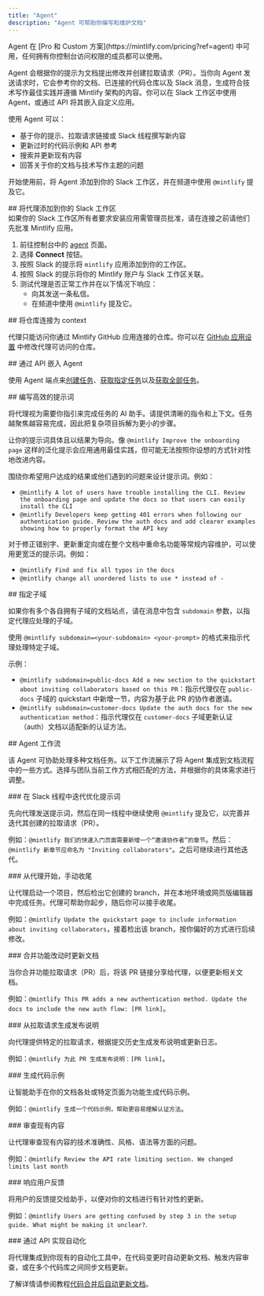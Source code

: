 ```yaml
---
title: "Agent"
description: "Agent 可帮助你编写和维护文档"
---
```


<Info>
  Agent 在 [Pro 和 Custom 方案](https://mintlify.com/pricing?ref=agent) 中可用，任何拥有你控制台访问权限的成员都可以使用。
</Info>

Agent 会根据你的提示为文档提出修改并创建拉取请求（PR）。当你向 Agent 发送请求时，它会参考你的文档、已连接的代码仓库以及 Slack 消息，生成符合技术写作最佳实践并遵循 Mintlify 架构的内容。你可以在 Slack 工作区中使用 Agent，或通过 API 将其嵌入自定义应用。

使用 Agent 可以：

* 基于你的提示、拉取请求链接或 Slack 线程撰写新内容
* 更新过时的代码示例和 API 参考
* 搜索并更新现有内容
* 回答关于你的文档与技术写作主题的问题

开始使用前，将 Agent 添加到你的 Slack 工作区，并在频道中使用 `@mintlify` 提及它。

<div id="add-the-agent-to-your-slack-workspace">
  ## 将代理添加到你的 Slack 工作区
</div>

<Note>
  如果你的 Slack 工作区所有者要求安装应用需管理员批准，请在连接之前请他们先批准 Mintlify 应用。
</Note>

1. 前往控制台中的 [agent](https://dashboard.mintlify.com/products/agent) 页面。
2. 选择 **Connect** 按钮。
3. 按照 Slack 的提示将 `mintlify` 应用添加到你的工作区。
4. 按照 Slack 的提示将你的 Mintlify 账户与 Slack 工作区关联。
5. 测试代理是否正常工作并在以下情况下响应：
   * 向其发送一条私信。
   * 在频道中使用 `@mintlify` 提及它。

<div id="connect-repositories-as-context">
  ## 将仓库连接为 context
</div>

代理只能访问你通过 Mintlify GitHub 应用连接的仓库。你可以在 [GitHub 应用设置](https://github.com/apps/mintlify/installations/new) 中修改代理可访问的仓库。

<div id="embed-the-agent-via-api">
  ## 通过 API 嵌入 Agent
</div>

使用 Agent 端点来[创建任务](/zh/api-reference/agent/create-agent-job)、[获取指定任务](/zh/api-reference/agent/get-agent-job)以及[获取全部任务](/zh/api-reference/agent/get-all-jobs)。

<div id="write-effective-prompts">
  ## 编写高效的提示词
</div>

将代理视为需要你指引来完成任务的 AI 助手。请提供清晰的指令和上下文。任务越聚焦越容易完成，因此把复杂项目拆解为更小的步骤。

让你的提示词具体且以结果为导向。像 `@mintlify Improve the onboarding page` 这样的泛化提示会应用通用最佳实践，但可能无法按照你设想的方式针对性地改进内容。

围绕你希望用户达成的结果或他们遇到的问题来设计提示词。例如：

* `@mintlify A lot of users have trouble installing the CLI. Review the onboarding page and update the docs so that users can easily install the CLI`
* `@mintlify Developers keep getting 401 errors when following our authentication guide. Review the auth docs and add clearer examples showing how to properly format the API key`

对于修正错别字、更新重定向或在整个文档中重命名功能等常规内容维护，可以使用更宽泛的提示词。例如：

* `@mintlify Find and fix all typos in the docs`
* `@mintlify change all unordered lists to use * instead of -`

<div id="specify-a-subdomain">
  ## 指定子域
</div>

如果你有多个各自拥有子域的文档站点，请在消息中包含 `subdomain` 参数，以指定代理应处理的子域。

使用 `@mintlify subdomain=<your-subdomain> <your-prompt>` 的格式来指示代理处理特定子域。

示例：

* `@mintlify subdomain=public-docs Add a new section to the quickstart about inviting collaborators based on this PR`：指示代理仅在 `public-docs` 子域的 quickstart 中新增一节，内容为基于此 PR 的协作者邀请。
* `@mintlify subdomain=customer-docs Update the auth docs for the new authentication method`：指示代理仅在 `customer-docs` 子域更新认证（auth）文档以适配新的认证方法。

<div id="agent-workflows">
  ## Agent 工作流
</div>

该 Agent 可协助处理多种文档任务。以下工作流展示了将 Agent 集成到文档流程中的一些方式。选择与团队当前工作方式相匹配的方法，并根据你的具体需求进行调整。

<div id="iterate-on-a-prompt-in-a-slack-thread">
  ### 在 Slack 线程中迭代优化提示词
</div>

先向代理发送提示词，然后在同一线程中继续使用 `@mintlify` 提及它，以完善并迭代其创建的拉取请求（PR）。

例如：`@mintlify 我们的快速入门页面需要新增一个“邀请协作者”的章节`。然后：`@mintlify 新章节应命名为 "Inviting collaborators"`。之后可继续进行其他迭代。

<div id="start-with-the-agent-finish-manually">
  ### 从代理开始，手动收尾
</div>

让代理启动一个项目，然后检出它创建的 branch，并在本地环境或网页版编辑器中完成任务。代理可帮助你起步，随后你可以接手收尾。

例如：`@mintlify Update the quickstart page to include information about inviting collaborators`，接着检出该 branch，按你偏好的方式进行后续修改。

<div id="update-docs-when-merging-feature-changes">
  ### 合并功能改动时更新文档
</div>

当你合并功能拉取请求（PR）后，将该 PR 链接分享给代理，以便更新相关文档。

例如：`@mintlify This PR adds a new authentication method. Update the docs to include the new auth flow: [PR link]`。

<div id="generate-release-notes-from-a-pull-request">
  ### 从拉取请求生成发布说明
</div>

向代理提供特定的拉取请求，根据提交历史生成发布说明或更新日志。

例如：`@mintlify 为此 PR 生成发布说明：[PR link]`。

<div id="generate-code-examples">
  ### 生成代码示例
</div>

让智能助手在你的文档各处或特定页面为功能生成代码示例。

例如：`@mintlify 生成一个代码示例，帮助更容易理解认证方法`。

<div id="review-existing-content">
  ### 审查现有内容
</div>

让代理审查现有内容的技术准确性、风格、语法等方面的问题。

例如：`@mintlify Review the API rate limiting section. We changed limits last month`

<div id="respond-to-user-feedback">
  ### 响应用户反馈
</div>

将用户的反馈提交给助手，以便对你的文档进行有针对性的更新。

例如：`@mintlify Users are getting confused by step 3 in the setup guide. What might be making it unclear?`.

<div id="automate-with-the-api">
  ### 通过 API 实现自动化
</div>

将代理集成到你现有的自动化工具中，在代码变更时自动更新文档、触发内容审查，或在多个代码库之间同步文档更新。

了解详情请参阅教程[代码合并后自动更新文档](/zh/guides/automate-agent)。